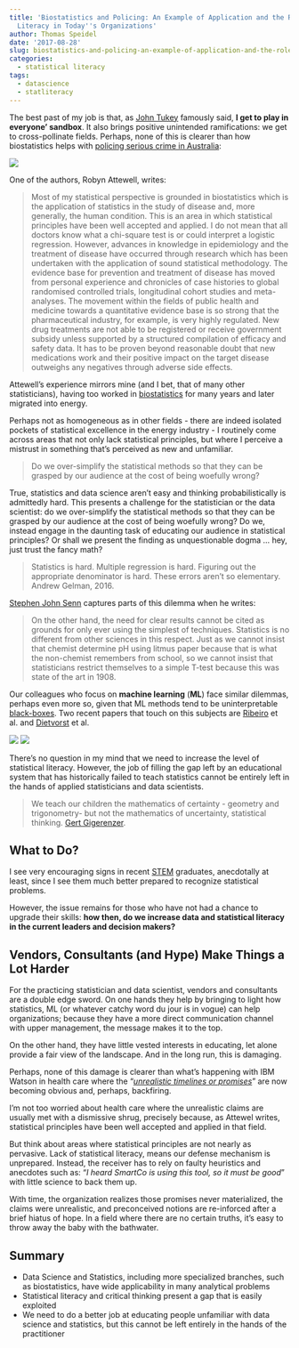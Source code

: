---
title: 'Biostatistics and Policing: An Example of Application and the Role of Statistical
  Literacy in Today''s Organizations'
author: Thomas Speidel
date: '2017-08-28'
slug: biostatistics-and-policing-an-example-of-application-and-the-role-of-statistical-literacy-in-today-s-organizations
categories:
  - statistical literacy
tags:
  - datascience
  - statliteracy
---

The best past of my job is that, as [John Tukey](http://www.nytimes.com/2000/07/28/us/john-tukey-85-statistician-coined-the-word-software.html?mcubz=0) famously said, **I get to play in everyone' sandbox**. It also brings positive unintended ramifications: we get to cross-pollinate fields. Perhaps, none of this is clearer than how biostatistics helps with [policing serious crime in Australia](http://press.anu.edu.au/node/162/download):

![](policing_resious_crime.jpg)

One of the authors, Robyn Attewell, writes:

>    Most of my statistical perspective is grounded in biostatistics which is the application of statistics in the study of disease and, more generally, the human condition. This is an area in which statistical principles have been well accepted and applied. I do not mean that all doctors know what a chi-square test is or could interpret a logistic regression. However, advances in knowledge in epidemiology and the treatment of disease have occurred through research which has been undertaken with the application of sound statistical methodology. The evidence base for prevention and treatment of disease has moved from personal experience and chronicles of case histories to global randomised controlled trials, longitudinal cohort studies and meta-analyses. The movement within the fields of public health and medicine towards a quantitative evidence base is so strong that the pharmaceutical industry, for example, is very highly regulated. New drug treatments are not able to be registered or receive government subsidy unless supported by a structured compilation of efficacy and safety data. It has to be proven beyond reasonable doubt that new medications work and their positive impact on the target disease outweighs any negatives through adverse side effects.

Attewell's experience mirrors mine (and I bet, that of many other statisticians), having too worked in [biostatistics](http://epi-research.org/) for many years and later migrated into energy.

Perhaps not as homogeneous as in other fields - there are indeed isolated pockets of statistical excellence in the energy industry - I routinely come across areas that not only lack statistical principles, but where I perceive a mistrust in something that's perceived as new and unfamiliar.

>    Do we over-simplify the statistical methods so that they can be grasped by our audience at the cost of being woefully wrong?

True, statistics and data science aren't easy and thinking probabilistically is admittedly hard. This presents a challenge for the statistician or the data scientist: do we over-simplify the statistical methods so that they can be grasped by our audience at the cost of being woefully wrong? Do we, instead engage in the daunting task of educating our audience in statistical principles? Or shall we present the finding as unquestionable dogma ... hey, just trust the fancy math?

>    Statistics is hard. Multiple regression is hard. Figuring out the appropriate denominator is hard. These errors aren’t so elementary. Andrew Gelman, 2016.

[Stephen John Senn](https://twitter.com/stephensenn?lang=en) captures parts of this dilemma when he writes:

>    On the other hand, the need for clear results cannot be cited as grounds for only ever using the simplest of techniques. Statistics is no different from other sciences in this respect. Just as we cannot insist that chemist determine pH using litmus paper because that is what the non-chemist remembers from school, so we cannot insist that statisticians restrict themselves to a simple T-test because this was state of the art in 1908.

Our colleagues who focus on **machine learning** (**ML**) face similar dilemmas, perhaps even more so, given that ML methods tend to be uninterpretable [black-boxes](https://www.nature.com/news/can-we-open-the-black-box-of-ai-1.20731). Two recent papers that touch on this subjects are [Ribeiro](http://www.kdd.org/kdd2016/papers/files/rfp0573-ribeiroA.pdf) et al. and [Dietvorst](http://opim.wharton.upenn.edu/risk/library/WPAF201410-AlgorthimAversion-Dietvorst-Simmons-Massey.pdf) et al.

![](ribeiro.png)
![](dietvorst.png)

There's no question in my mind that we need to increase the level of statistical literacy. However, the job of filling the gap left by an educational system that has historically failed to teach statistics cannot be entirely left in the hands of applied statisticians and data scientists.

>    We teach our children the mathematics of certainty - geometry and trigonometry- but not the mathematics of uncertainty, statistical thinking. [Gert Gigerenzer](https://en.wikipedia.org/wiki/Gerd_Gigerenzer).


## What to Do?

I see very encouraging signs in recent [STEM](https://en.wikipedia.org/wiki/Science,_technology,_engineering,_and_mathematics) graduates, anecdotally at least, since I see them much better prepared to recognize statistical problems.

However, the issue remains for those who have not had a chance to upgrade their skills: **how then, do we increase data and statistical literacy in the current leaders and decision makers?**


## Vendors, Consultants (and Hype) Make Things a Lot Harder
For the practicing statistician and data scientist, vendors and consultants are a double edge sword. On one hands they help by bringing to light how statistics, ML (or whatever catchy word du jour is in vogue) can help organizations; because they have a more direct communication channel with upper management, the message makes it to the top.

On the other hand, they have little vested interests in educating, let alone provide a fair view of the landscape. And in the long run, this is damaging.

Perhaps, none of this damage is clearer than what's happening with IBM Watson in health care where the "[*unrealistic timelines or promises*](https://www.technologyreview.com/s/607965/a-reality-check-for-ibms-ai-ambitions/)" are now becoming obvious and, perhaps, backfiring.

I'm not too worried about health care where the unrealistic claims are usually met with a dismissive shrug, precisely because, as Attewel writes, statistical principles have been well accepted and applied in that field.

But think about areas where statistical principles are not nearly as pervasive. Lack of statistical literacy, means our defense mechanism is unprepared. Instead, the receiver has to rely on faulty heuristics and anecdotes such as: "*I heard SmartCo is using this tool, so it must be good*" with little science to back them up. 

With time, the organization realizes those promises never materialized, the claims were unrealistic, and preconceived notions are re-inforced after a brief hiatus of hope. In a field where there are no certain truths, it's easy to throw away the baby with the bathwater.

## Summary
*    Data Science and Statistics, including more specialized branches, such as biostatistics, have wide applicability in many analytical problems
*    Statistical literacy and critical thinking present a gap that is easily exploited
*    We need to do a better job at educating people unfamiliar with data science and statistics, but this cannot be left entirely in the hands of the practitioner